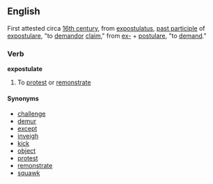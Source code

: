 ==English==
First attested circa [[w:16th century|16th century]], from {{L.}} [[expostulatus]], [[past participle]] of [[expostulare]], "to [[demand]]or [[claim]]," from [[ex-]] + [[postulare]], "to [[demand]]." 

===Verb===
'''expostulate'''
#To [[protest]] or [[remonstrate]]

====Synonyms====
*[[challenge]]
*[[demur]]
*[[except]]
*[[inveigh]]
*[[kick]]
*[[object]]
*[[protest]]
*[[remonstrate]]
*[[squawk]]